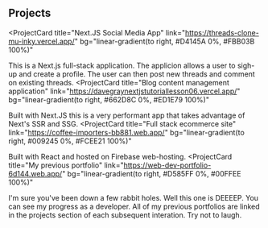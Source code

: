 ## Projects

<ProjectCard
  title="Next.JS Social Media App"
  link="https://threads-clone-mu-inky.vercel.app/"
  bg="linear-gradient(to right, #D4145A 0%, #FBB03B 100%)"
>
  This is a Next.js full-stack application. The applicion allows a user to sigh-up and create a profile. The user can then post new threads and comment on existing threads.
</ProjectCard>
<ProjectCard
  title="Blog content management application"
  link="https://davegraynextjstutoriallesson06.vercel.app/"
  bg="linear-gradient(to right, #662D8C 0%, #ED1E79 100%)"
>
  Built with Next.JS this is a very performant app that takes advantage of Next's SSR and SSG.
</ProjectCard>
<ProjectCard
  title="Full stack ecommerce site"
  link="https://coffee-importers-bb881.web.app/"
  bg="linear-gradient(to right, #009245 0%, #FCEE21 100%)"
>
  Built with React and hosted on Firebase web-hosting.
</ProjectCard>
<ProjectCard
  title="My previous portfolio"
  link="https://web-dev-portfolio-6d144.web.app/"
  bg="linear-gradient(to right, #D585FF 0%, #00FFEE 100%)"
>
  I'm sure you've been down a few rabbit holes. Well this one is DEEEEP. You can see my progress as a developer. All of my previous portfolios are linked in the projects section of each subsequent interation. Try not to laugh.
</ProjectCard>
